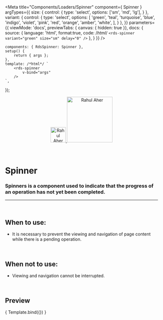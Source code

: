 
<Meta
	title="Components/Loaders/Spinner"
	component={ Spinner }
	argTypes={{
		size: {
			control: {
				type: 'select',
				options: ['sm', 'md', 'lg'],
			}
		},
		variant: {
			control: {
				type: 'select',
				options: [
					'green',
					'teal',
					'turquoise',
					'blue',
					'indigo',
					'violet',
					'pink',
					'red',
					'orange',
					'amber',
					'white',
				],
			}
		},
	}}
	parameters={{
		viewMode: 'docs',
		previewTabs: { canvas: { hidden: true }},
		docs: {
			source: {
				language: 'html',
				format:true,
				code: /*html*/ 
`<rds-spinner
	variant="green"
	size="sm"
	delay="0"
/>`
			},
		}
	}}
/>

	components: { RdsSpinner: Spinner },
	setup() {
		return { args };
	},
	template: /*html*/ `
		<rds-spinner
			v-bind="args"
		/>
	`,
});

<div align="center" style={{display: 'flex'}}>
    <a href="https://rahulaher.netlify.app">
        <img src="../../../img/logo/glyph-black-colored.svg" alt="Rahul Aher logo" width="50" />
        <img src="../../../img/logo/word-black-colored.svg" alt="Rahul Aher" width="150" />
    </a>
</div>

<br />
<br />

# Spinner

### Spinners is a component used to indicate that the progress of an operation has not yet been completed.
---
<br />

## When to use:
- It is necessary to prevent the viewing and navigation of page content while there is a pending operation.

<br />

## When not to use:
- Viewing and navigation cannot be interrupted.

<br />

## Preview

<Canvas>
	<Story
		name="Spinner"
		args={{
			delay: 0,
		}}
	>
		{ Template.bind({}) }
	</Story>
</Canvas>

<ArgsTable story="Spinner" />